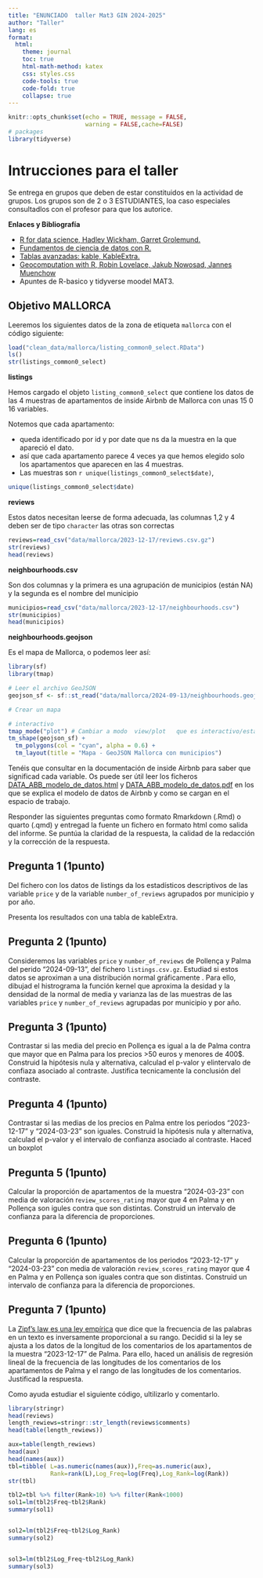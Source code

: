 ```yaml
---
title: "ENUNCIADO  taller Mat3 GIN 2024-2025"
author: "Taller"
lang: es
format:
  html:
    theme: journal
    toc: true
    html-math-method: katex
    css: styles.css
    code-tools: true
    code-fold: true
    collapse: true 
---      
```


```r
knitr::opts_chunk$set(echo = TRUE, message = FALSE,
                      warning = FALSE,cache=FALSE)
# packages
library(tidyverse)
```


# Intrucciones para el taller

Se entrega en grupos que deben de estar constituidos en la actividad de grupos. 
Los grupos  son de 2 o 3 ESTUDIANTES, loa caso especiales consultadlos con el 
profesor para que los autorice.

**Enlaces y Bibliografía**


* [R for data science, Hadley Wickham, Garret  Grolemund.](https://r4ds.had.co.nz/)
* [Fundamentos de ciencia de datos con R.](https://cdr-book.github.io/) 
* [Tablas avanzadas: kable, KableExtra.](https://haozhu233.github.io/kableExtra/awesome_table_in_html.html)
* [Geocomputation with R, Robin Lovelace, Jakub Nowosad, Jannes Muenchow](https://r.geocompx.org/)
* Apuntes de R-basico y tidyverse moodel MAT3.



## Objetivo MALLORCA

Leeremos los siguientes  datos de la zona de etiqueta `mallorca` con el código siguiente: 





```r
load("clean_data/mallorca/listing_common0_select.RData")
ls()
str(listings_common0_select)
```

**listings**

Hemos cargado el objeto `listing_common0_select` que contiene los datos de las 4 
muestras de apartamentos de inside Airbnb de Mallorca con unas 15 0 16 variables.

Notemos que cada apartamento:

* queda identificado por id y por date que ns da la muestra en la que apareció el dato.
* así que cada apartamento parece 4 veces ya que hemos elegido solo los apartamentos 
que aparecen en las 4 muestras.
* Las  muestras son `r unique(listings_common0_select$date)`,


```r
unique(listings_common0_select$date)
```

**reviews**

Estos datos necesitan  leerse de forma adecuada, las columnas 1,2 y 4 deben ser de tipo `character`
las otras son correctas

```r
reviews=read_csv("data/mallorca/2023-12-17/reviews.csv.gz")
str(reviews)
head(reviews)
```

**neighbourhoods.csv**

 Son dos columnas y la primera es una agrupación de municipios (están NA) y la 
 segunda es el nombre del municipio

```r
municipios=read_csv("data/mallorca/2023-12-17/neighbourhoods.csv")
str(municipios)
head(municipios)
```

**neighbourhoods.geojson**


Es el mapa de Mallorca, o podemos leer así:

```r
library(sf)
library(tmap)

# Leer el archivo GeoJSON
geojson_sf <- sf::st_read("data/mallorca/2024-09-13/neighbourhoods.geojson")

# Crear un mapa

# interactivo
tmap_mode("plot") # Cambiar a modo  view/plot   que es interactivo/estático
tm_shape(geojson_sf) +
  tm_polygons(col = "cyan", alpha = 0.6) +
  tm_layout(title = "Mapa - GeoJSON Mallorca con municipios")
```

Tenéis que consultar en la documentación de  inside Airbnb para saber 
que significad cada variable. Os puede ser útil leer los ficheros 
[DATA_ABB_modelo_de_datos.html](DATA_ABB_modelo_de_datos.html) y 
[DATA_ABB_modelo_de_datos.pdf](DATA_ABB_modelo_de_datos.html)
 en los que se explica  el modelo de datos  de Airbnb y como se cargan
 en el espacio de trabajo.



Responder las siguientes preguntas  como formato Rmarkdown (.Rmd) o quarto (.qmd) y entregad 
la fuente un  fichero en formato html como  salida del informe. 
Se puntúa la claridad de la respuesta, la calidad de la redacción y 
la corrección de la respuesta.



## Pregunta 1 (**1punto**)

Del fichero  con los datos de listings da los estadísticos descriptivos de las variable `price` y de la variable 
`number_of_reviews` agrupados por municipio y por año.

Presenta los resultados con una tabla de kableExtra.



## Pregunta 2 (**1punto**)

 
 Consideremos las variables `price` y `number_of_reviews`  de Pollença y Palma del  perido "2024-09-13", del fichero `listings.csv.gz`. 
 Estudiad si estos datos se aproximan a una distribución normal gráficamente . Para ello, dibujad el histrograma la función kernel que aproxima la desidad y la densidad de la normal de media y varianza las de las muestras de las variables `price` y `number_of_reviews` agrupadas por municipio y por año. 
 
## Pregunta 3 (**1punto**)

 Contrastar si las media del precio en  Pollença  es igual a la de Palma contra que  mayor que 
 en Palma para los precios >50 euros y menores de 400$. 
 Construid la hipótesis nula y  alternativa, calculad el p-valor y elintervalo de confiaza asociado al contraste.
  Justifica tecnicamente la  conclusión del contraste.
 

## Pregunta 4 (**1punto**)

Contrastar si las medias de los precios en Palma  entre los periodos "2023-12-17"  y "2024-03-23" 
son iguales. Construid la hipótesis nula y  alternativa, calculad el p-valor y el intervalo de confianza asociado al contraste. Haced un boxplot


## Pregunta 5 (**1punto**)

Calcular la proporción de apartamentos de la muestra "2024-03-23"   con media de valoración r`eview_scores_rating` mayor que 4 en Palma y en  Pollença son igules contra que son distintas. Construid un intervalo de confianza para la diferencia de proporciones.


## Pregunta 6 (**1punto**)

Calcular la proporción de apartamentos de los periodos "2023-12-17"  y "2024-03-23" con media de valoración `review_scores_rating` mayor que 4 en Palma y en  Pollença son iguales contra que son distintas. Construid un intervalo de confianza para la diferencia de proporciones.


## Pregunta 7 (**1punto**)

La [Zipf's law es una ley empírica](https://en.wikipedia.org/wiki/Zipf%27s_law) que dice que la frecuencia de las palabras en un texto es inversamente proporcional a su rango. Decidid  si la ley se ajusta a los datos de la longitud de los comentarios de los apartamentos de la muestra "2023-12-17"  de Palma. Para ello, haced un análisis de regresión lineal de la frecuencia de las longitudes de los comentarios de los apartamentos de Palma y el rango de las longitudes de los comentarios. Justificad la respuesta.

Como ayuda estudiar el siguiente código, ultilizarlo  y comentarlo.

```r
library(stringr)
head(reviews)
length_rewiews=stringr::str_length(reviews$comments)
head(table(length_rewiews))
```

```r
aux=table(length_rewiews)
head(aux)
head(names(aux))
tbl=tibble( L=as.numeric(names(aux)),Freq=as.numeric(aux),
            Rank=rank(L),Log_Freq=log(Freq),Log_Rank=log(Rank))
str(tbl)
```

```r
tbl2=tbl %>% filter(Rank>10) %>% filter(Rank<1000)
sol1=lm(tbl2$Freq~tbl2$Rank)
summary(sol1)


sol2=lm(tbl2$Freq~tbl2$Log_Rank)
summary(sol2)


sol3=lm(tbl2$Log_Freq~tbl2$Log_Rank)
summary(sol3)


```





